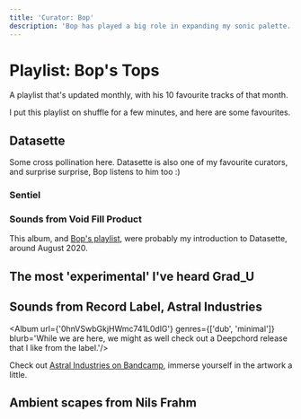 ```yaml
---
title: 'Curator: Bop'
description: 'Bop has played a big role in expanding my sonic palette.'
---
```


# Playlist: Bop's Tops
A playlist that's updated monthly, with his 10 favourite tracks of that month.

I put this playlist on shuffle for a few minutes, and here are some favourites. 

## Datasette
Some cross pollination here. Datasette is also one of my favourite curators, and surprise surprise, Bop listens to him too :)

### Sentiel
<Track url={'2SCGxkBzzBxVJxNU7bPovJ'} genres={['experimental', 'braindance']} blurb='Starting with the latest track in the playlst, title track from the EP Sentiel. Loved every single track in there. This track has a gooey sound to it, I dig it.'/>

### Sounds from Void Fill Product

<Track url={'7GqxBsJwQVjNf73T06VuZw'} genres={['experimental', 'gooey', 'braindance']}>
    <p>This album, and <a href='https://open.spotify.com/playlist/0IqnfXO3Eq02rPFYlERFWW?si=7ea30ccce0b0408b' target='_blank' >Bop's playlist</a>, were probably my introduction to Datasette, around August 2020.</p>
</Track>



## The most 'experimental' I've heard Grad_U

<Track url={'30SFuvenjWg1LgEiV3PZVt'} genres={['experimental', 'dub']} />

## Sounds from Record Label, Astral Industries
<Track url={'5dzt8OCfq9yFL3ueehOoyY'} genres={['ambient']} blurb='This may have been my introduction to the label. Absolutely fell in love with their artwork'/>

<Album url={'0hnVSwbGkjHWmc741L0dlG'} genres={['dub', 'minimal']} blurb='While we are here, we might as well check out a Deepchord release that I like from the label.'/>

Check out [Astral Industries on Bandcamp](https://astralindustries.bandcamp.com/music), immerse yourself in the artwork a little.

## Ambient scapes from Nils Frahm
<Track url={'4hbHEyhJtkMetBFvLFXmTY'} genres={['ambient']}/>